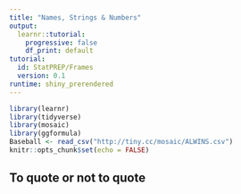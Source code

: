 ```yaml
---
title: "Names, Strings & Numbers"
output: 
  learnr::tutorial:
    progressive: false
    df_print: default
tutorial:
  id: StatPREP/Frames
  version: 0.1
runtime: shiny_prerendered
---
```


```r
library(learnr)
library(tidyverse)
library(mosaic)
library(ggformula)
Baseball <- read_csv("http://tiny.cc/mosaic/ALWINS.csv")
knitr::opts_chunk$set(echo = FALSE)
```


## To quote or not to quote

